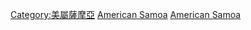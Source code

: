 [[Category:美屬薩摩亞|Category:美屬薩摩亞]]
[[Category:各國機場|American Samoa]]
[[Category:大洋洲機場|American Samoa]]